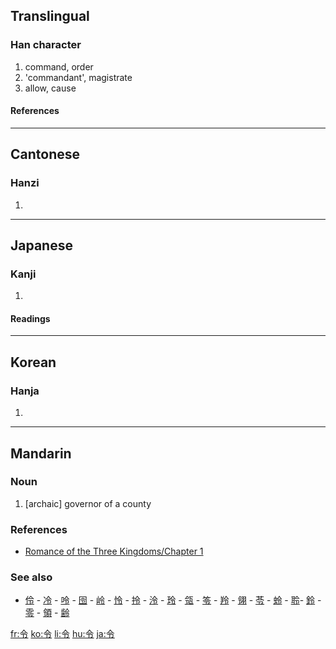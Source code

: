 {{see|令}}

==Translingual==
===Han character===
{{Han char|rn=9|rad=人|as=03|sn=5|four=8030<sub>7</sub>|canj=人戈弓戈 (OINI)}}
# command, order
# 'commandant', magistrate
# allow, cause
====References====
{{Han ref|kx=0093.120|dkj=00387|dj=0198.010|hdz=10111.100|uh=4EE4|ud=20196|bh=A54F|bd=42319}}
----
==Cantonese==
===Hanzi===
{{yue-hanzi|jyut=|y=lim1, ling6}}
# {{defn|Cantonese}}
----

==Japanese==
===Kanji===
{{ja-kanji|grade=4|rs=人03}}
# {{defn|Japanese}}
====Readings====
{{ja-readings|on=[[れい]] (rei), [[りょう]] (ryō)|kun=[[いいつけ]] (iitsuke), [[おさ]] (osa)}}

----
==Korean==
===Hanja===
{{ko-hanja|hangeul=령|rv=ryeong|mr=ryŏng}}
# {{defn|Korean}}

----
==Mandarin==
===Noun===
{{cmn-noun|ts|pin=lìng|pint=ling4|rs=人03}}

# [archaic] governor of a county

===References===
*[[s:Romance of the Three Kingdoms/Chapter 1#23|Romance of the Three Kingdoms/Chapter 1]]

===See also===
*[[伶]] - [[冷]] - [[呤]] - [[囹]] - [[岭]] - [[怜]] - [[拎]] - [[泠]] - [[玲]] - [[瓴]] - [[笭]] - [[羚]] - [[翎]] - [[苓]] - [[蛉]] - [[聆]]- [[鈴]] - [[零]] - [[領]] - [[齢]]

[[fr:令]]
[[ko:令]]
[[li:令]]
[[hu:令]]
[[ja:令]]